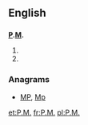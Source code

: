 ==English==

==={{initialism-old|en}}===
'''[[P]].[[M]].'''
# {{alternative spelling of|p.m.}}
# {{alternative spelling of|PM}}

===Anagrams===
* [[MP#English|MP]], [[Mp#English|Mp]]

[[et:P.M.]]
[[fr:P.M.]]
[[pl:P.M.]]